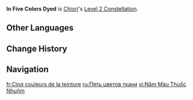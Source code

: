{{Constellation Infobox
|image         = Constellation In Five Colors Dyed.png
|character     = Chiori
|level         = 2
|description   = For 10s after using Hiyoku: Twin Blades, a simplified automaton doll, "Kinu," will be summoned next to your active character every 3s. Kinu will attack nearby opponents, dealing {{Color|AoE Geo DMG}} equivalent to 170% of Tamoto's DMG. DMG dealt this way is considered Elemental Skill DMG.<br>Kinu will leave the field after 1 attack or after lasting 3s.
|scale_att1    = 
|scale_att2    = 
|utility1      = 
|utility2      = 
}}
'''In Five Colors Dyed''' is [[Chiori]]'s [[Level 2 Constellation]].
<!--
==Gameplay Notes==
--><!--
==Preview==
{Preview
|file = In Five Colors Dyed Preview
}
-->
==Other Languages==
{{Other Languages
|en      = In Five Colors Dyed
|zhs     = 落染五色
|zhs_rm  = Luòrǎn Wǔsè
|zht     = 落染五色
|zht_rm  = Luòrǎn Wǔsè
|zh_tl   = 
|ja      = 落染五色
|ja_rm   = Rassen Goshiki{{Assumed}}
|ja_tl   = 
|ko      = 오색 염색
|ko_rm   = 
|ko_tl   = 
|es      = Tintura polícroma
|es_tl   = Polychromatic Dye
|fr      = Cinq couleurs de la teinture
|fr_tl   = Five Colors of Dye
|ru      = Пять цветов ткани
|ru_tl   = Five Colors of Fabric
|th      = In Five Colors Dyed
|vi      = Năm Màu Thuốc Nhuộm
|vi_tl   = 
|de      = Fünffarbige Färbung
|de_tl   = Five-Colored Coloration
|id      = In Five Colors Dyed
|pt      = Em Cinco Cores Tingidas
|pt_tl   = 
|tr      = Beş Renk Boya
|tr_tl   = 
|it      = In cinque colori
|it_tl   = In Five Colors
}}

==Change History==
{{Change History|4.5}}

==Navigation==
{{Talent Navbox|Chiori}}

[[fr:Cinq couleurs de la teinture]]
[[ru:Пять цветов ткани]]
[[vi:Năm Màu Thuốc Nhuộm]]